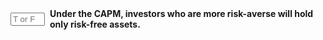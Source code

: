 ::: {.question-block}

<form onsubmit="event.preventDefault(); checkAnswerBox('module5_tf_q30','F')" style="display: flex; align-items: center; gap: 8px;">
<input type="text" id="module5_tf_q30" name="module5_tf_q30" maxlength="1" placeholder="T or F" style="width: 55px;" data-correct-answer="F" /> 
<label for="module5_tf_q30"><strong>Under the CAPM, investors who are more risk-averse will hold only risk-free assets.</strong></label>
</form>

<div id="feedback-module5_tf_q30" class="feedback" data-status="" style="display:none;">
This is FALSE. They will combine the risk-free asset with the market, not hold only the risk-free asset.
</div>

:::
